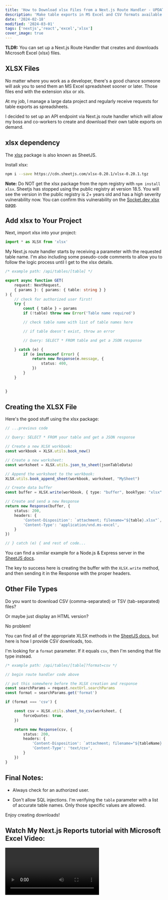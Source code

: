 ```yaml
---
title: 'How to Download xlsx Files from a Next.js Route Handler - UPDATED'
description: 'Make table exports in MS Excel and CSV formats available on demand.'
date: '2024-02-18'
modified: '2024-03-01'
tags: ['nextjs','react','excel','xlsx']
cover_image: true
---
```


**TLDR:** You can set up a Next.js Route Handler that creates and downloads Microsoft Excel (xlsx) files. 

## XLSX Files

No matter where you work as a developer, there's a good chance someone will ask you to send them an MS Excel spreadsheet sooner or later. Those files end with the extension xlsx or xls. 

At my job, I manage a large data project and regularly receive requests for table exports as spreadsheets. 

I decided to set up an API endpoint via Next.js route handler which will allow my boss and co-workers to create and download their own table exports on demand. 

## xlsx dependency

The [xlsx](https://docs.sheetjs.com/docs/getting-started/installation/frameworks) package is also known as SheetJS. 

Install xlsx:

```bash
npm i --save https://cdn.sheetjs.com/xlsx-0.20.1/xlsx-0.20.1.tgz
```
**Note:** Do NOT get the xlsx package from the npm registry with `npm install xlsx`. Sheetjs has stopped using the public registry at version 18.5. You will see the version in the public registry is 2+ years old and has a high severity vulnerability now. You can confirm this vulnerability on the [Socket.dev xlsx page](https://socket.dev/npm/package/xlsx).

## Add xlsx to Your Project

Next, import xlsx into your project:

```ts 
import * as XLSX from 'xlsx'
```
My Next.js route handler starts by receiving a parameter with the requested table name. I'm also including some pseudo-code comments to allow you to follow the logic process until I get to the xlsx details.

```ts 
/* example path: /api/tables/[table] */

export async function GET(
    request: NextRequest,
    { params }: { params: { table: string } }
) {
    // check for authorized user first! 
    try {
        const { table } = params
        if (!table) throw new Error('Table name required')

        // check table name with list of table names here

        // if table doesn't exist, throw an error 

        // Query: SELECT * FROM table and get a JSON response 

    } catch (e) {
        if (e instanceof Error) {
            return new Response(e.message, {
                status: 400,
            })
        }
    }
    

}
```

## Creating the XLSX File 

Here's the good stuff using the xlsx package:
 
```ts 
// ...previous code 

// Query: SELECT * FROM your table and get a JSON response

// Create a new XLSX workbook:
const workbook = XLSX.utils.book_new()

// Create a new worksheet: 
const worksheet = XLSX.utils.json_to_sheet(jsonTableData)

// Append the worksheet to the workbook: 
XLSX.utils.book_append_sheet(workbook, worksheet, "MySheet")

// Create data buffer 
const buffer = XLSX.write(workbook, { type: "buffer", bookType: "xlsx" })

// Create and send a new Response
return new Response(buffer, {
    status: 200,
    headers: {
        'Content-Disposition': `attachment; filename="${table}.xlsx"`,
        'Content-Type': 'application/vnd.ms-excel',
    }
})

// } catch (e) { and rest of code...
```
You can find a similar example for a Node.js & Express server in the [SheetJS docs](https://docs.sheetjs.com/docs/solutions/output#example-server-responses). 

The key to success here is creating the buffer with the `XLSX.write` method, and then sending it in the Response with the proper headers. 

## Other File Types

Do you want to download CSV (comma-separated) or TSV (tab-separated) files? 

Or maybe just display an HTML version? 

No problem! 

You can find all of the appropriate XLSX methods in the [SheetJS docs](https://docs.sheetjs.com/), but here is how I provide CSV downloads, too. 

I'm looking for a `format` parameter. If it equals `csv`, then I'm sending that file type instead. 

```ts
/* example path: /api/tables/[table]?format=csv */

// begin route handler code above 

// put this somewhere before the XLSX creation and response 
const searchParams = request.nextUrl.searchParams
const format = searchParams.get('format')

if (format === 'csv') {

    const csv = XLSX.utils.sheet_to_csv(worksheet, {
        forceQuotes: true,
    })

    return new Response(csv, {
        status: 200,
        headers: {
            'Content-Disposition': `attachment; filename="${tableName}.csv"`,
            'Content-Type': 'text/csv',
        }
    })
}
```
## Final Notes:

- Always check for an authorized user. 

- Don't allow SQL injections. I'm verifying the `table` parameter with a list of accurate table names. Only those specific values are allowed. 

Enjoy creating downloads!

## Watch My Next.js Reports tutorial with Microsoft Excel Video:

<Video id="Zz_mP5gAnxc" />


